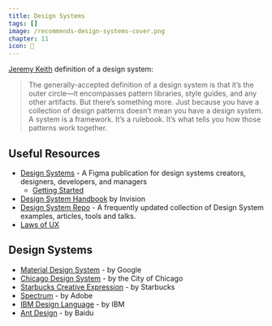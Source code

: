 ```yaml
---
title: Design Systems
tags: []
image: /recommends-design-systems-cover.png
chapter: 11
icon: 🧬
---
```


[Jeremy Keith](https://adactio.com/journal/13844) definition of a design system:

> The generally-accepted definition of a design system is that it’s the outer circle—it encompasses pattern libraries, style guides, and any other artifacts. But there’s something more. Just because you have a collection of design patterns doesn’t mean you have a design system. A system is a framework. It’s a rulebook. It’s what tells you how those patterns work together.

## Useful Resources

- [Design Systems](https://www.designsystems.com/) - A Figma publication for design systems creators, designers, developers, and managers
  - [Getting Started](https://www.designsystems.com/sections/getting-started/)
- [Design System Handbook](https://www.designbetter.co/design-systems-handbook) by Invision
- [Design System Repo](https://designsystemsrepo.com/) - A frequently updated collection of Design System examples, articles, tools and talks.
- [Laws of UX](https://lawsofux.com/)

## Design Systems

- [Material Design System](https://material.io/) - by Google
- [Chicago Design System](https://design.chicago.gov/) - by the City of Chicago
- [Starbucks Creative Expression](https://creative.starbucks.com/) - by Starbucks
- [Spectrum](https://spectrum.adobe.com/) - by Adobe
- [IBM Design Language](https://www.ibm.com/design/language/) - by IBM
- [Ant Design](https://ant.design/) - by Baidu

